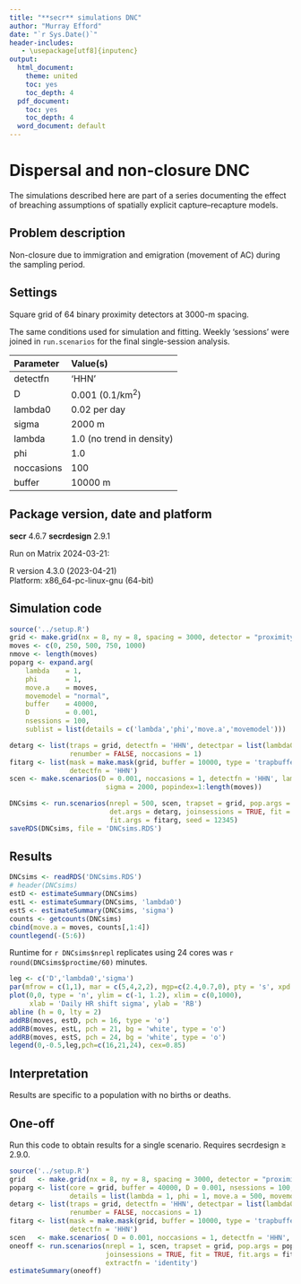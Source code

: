 ```yaml
---
title: "**secr** simulations DNC"
author: "Murray Efford"
date: "`r Sys.Date()`"
header-includes:
   - \usepackage[utf8]{inputenc}
output:
  html_document:
    theme: united
    toc: yes
    toc_depth: 4
  pdf_document:
    toc: yes
    toc_depth: 4
  word_document: default
---
```


# Dispersal and non-closure DNC

The simulations described here are part of a series documenting the effect of 
breaching assumptions of spatially explicit capture--recapture models.

## Problem description

Non-closure due to immigration and emigration (movement of AC) during the sampling period.

## Settings

Square grid of 64 binary proximity detectors at 3000-m spacing.  

The same conditions used for simulation and fitting. 
Weekly 'sessions' were joined in `run.scenarios` for the final single-session analysis.

| Parameter | Value(s) |
|:-----|:-----------------------|
| detectfn | 'HHN' |
| D        | 0.001 (0.1/km^2^) |
| lambda0  | 0.02 per day |
| sigma    | 2000 m |
| lambda   | 1.0 (no trend in density) |
| phi      | 1.0 |
| noccasions | 100 |
| buffer   | 10000 m |

## Package version, date and platform

**secr** 4.6.7 
**secrdesign** 2.9.1

Run on Matrix 2024-03-21:

R version 4.3.0 (2023-04-21)  
Platform: x86_64-pc-linux-gnu (64-bit)  

## Simulation code

```r
source('../setup.R')
grid <- make.grid(nx = 8, ny = 8, spacing = 3000, detector = "proximity")
moves <- c(0, 250, 500, 750, 1000)
nmove <- length(moves)
poparg <- expand.arg(
    lambda    = 1, 
    phi       = 1, 
    move.a    = moves, 
    movemodel = "normal", 
    buffer    = 40000, 
    D         = 0.001, 
    nsessions = 100,
    sublist = list(details = c('lambda','phi','move.a','movemodel')))

detarg <- list(traps = grid, detectfn = 'HHN', detectpar = list(lambda0 = 0.02, sigma = 2000),
               renumber = FALSE, noccasions = 1)
fitarg <- list(mask = make.mask(grid, buffer = 10000, type = 'trapbuffer'), 
               detectfn = 'HHN')
scen <- make.scenarios(D = 0.001, noccasions = 1, detectfn = 'HHN', lambda0 = 0.02, 
                        sigma = 2000, popindex=1:length(moves))
```

```r
DNCsims <- run.scenarios(nrepl = 500, scen, trapset = grid, pop.args = popargs, 
                         det.args = detarg, joinsessions = TRUE, fit = TRUE, 
                         fit.args = fitarg, seed = 12345)
saveRDS(DNCsims, file = 'DNCsims.RDS')
```

## Results

```r
DNCsims <- readRDS('DNCsims.RDS')
# header(DNCsims)
estD <- estimateSummary(DNCsims)
estL <- estimateSummary(DNCsims, 'lambda0')
estS <- estimateSummary(DNCsims, 'sigma')
counts <- getcounts(DNCsims)
cbind(move.a = moves, counts[,1:4])
countlegend(-(5:6))
```

Runtime for `r DNCsims$nrepl` replicates using 24 cores was `r round(DNCsims$proctime/60)` minutes.

```r
leg <- c('D','lambda0','sigma')
par(mfrow = c(1,1), mar = c(5,4,2,2), mgp=c(2.4,0.7,0), pty = 's', xpd = FALSE)
plot(0,0, type = 'n', ylim = c(-1, 1.2), xlim = c(0,1000), 
     xlab = 'Daily HR shift sigma', ylab = 'RB')
abline (h = 0, lty = 2)
addRB(moves, estD, pch = 16, type = 'o')
addRB(moves, estL, pch = 21, bg = 'white', type = 'o')
addRB(moves, estS, pch = 24, bg = 'white', type = 'o')
legend(0,-0.5,leg,pch=c(16,21,24), cex=0.85)
```

## Interpretation

Results are specific to a population with no births or deaths.

## One-off

Run this code to obtain results for a single scenario. Requires secrdesign $\ge$ 2.9.0.
```r
source('../setup.R')
grid   <- make.grid(nx = 8, ny = 8, spacing = 3000, detector = "proximity")
poparg <- list(core = grid, buffer = 40000, D = 0.001, nsessions = 100, 
               details = list(lambda = 1, phi = 1, move.a = 500, movemodel = 'normal'))
detarg <- list(traps = grid, detectfn = 'HHN', detectpar = list(lambda0 = 0.02, sigma = 2000),
               renumber = FALSE, noccasions = 1)
fitarg <- list(mask = make.mask(grid, buffer = 10000, type = 'trapbuffer'), 
               detectfn = 'HHN')
scen   <- make.scenarios( D = 0.001, noccasions = 1, detectfn = 'HHN', lambda0 = 0.02, sigma = 2000)
oneoff <- run.scenarios(nrepl = 1, scen, trapset = grid, pop.args = poparg, det.args = detarg, 
                        joinsessions = TRUE, fit = TRUE, fit.args = fitarg, seed = 12345,
                        extractfn = 'identity')
estimateSummary(oneoff)
```

